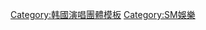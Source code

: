 {{Navbox musical artist
| name  = 少女時代-太蒂徐
| title = [[少女時代-太蒂徐]]
| titlestyle = background:#FF6699; color:white
| groupstyle = background:#FFC8DA; width:10%
| abovestyle = background:#FFC8DA
| belowstyle = background:#FF6699
| background = group_or_band
| bodyclass  = hlist
| above = 
* '''[[太妍]]'''
* [[Tiffany (少女時代) |Tiffany]]
* [[徐玄]]

| group1 = 音樂作品
| list1  ={{Navbox musical artist|border=child
| groupstyle = background:#FFEFF4
| group1 = 單曲
| list1  = 
| group2 = 迷你專輯
| list2  = [[Twinkle (EP)|TWINKLE]]（2012）．[[Holler]]（2014）．[[Dear Santa]]（2015）
| group3 = 正規專輯
| list3  = 
}}

| group2 = 影視作品
| list2  = {{Navbox musical artist|border=child
| groupstyle = background:#FFEFF4
| group1 = 團體綜藝
| list1  = The TaeTiSeo（2014）
}}

| group3 = 相關條目
| list3  = 
* [[少女時代]]
* [[SM娛樂]]

| below = 
}}
<noinclude>
{{collapsible option}}
[[Category:韩國演唱團體模板]]
[[Category:SM娛樂]]
</noinclude>